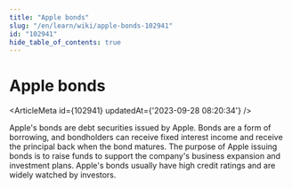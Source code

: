 ```yaml
---
title: "Apple bonds"
slug: "/en/learn/wiki/apple-bonds-102941"
id: "102941"
hide_table_of_contents: true
---
```



# Apple bonds

<ArticleMeta id={102941} updatedAt={'2023-09-28 08:20:34'} />
<div className='border-solid border-b border-t-0 my-4 border-[var(--ifm-color-gray-300)]' />

Apple's bonds are debt securities issued by Apple. Bonds are a form of borrowing, and bondholders can receive fixed interest income and receive the principal back when the bond matures. The purpose of Apple issuing bonds is to raise funds to support the company's business expansion and investment plans. Apple's bonds usually have high credit ratings and are widely watched by investors.
